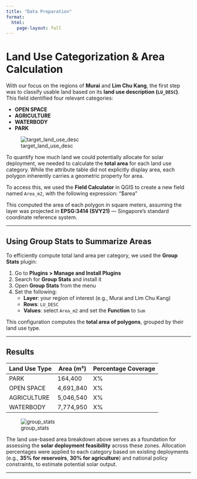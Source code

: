 ```yaml
---
title: "Data Preparation"
format:
  html:
    page-layout: full
---
```


# Land Use Categorization & Area Calculation

With our focus on the regions of **Murai** and **Lim Chu Kang**, the first step was to classify usable land based on its **land use description (`LU_DESC`)**. This field identified four relevant categories:

- **OPEN SPACE**
- **AGRICULTURE**
- **WATERBODY**
- **PARK**

![target_land_use_desc](LU%20categories.jpg)

To quantify how much land we could potentially allocate for solar deployment, we needed to calculate the **total area** for each land use category. While the attribute table did not explicitly display area, each polygon inherently carries a geometric property for area. 

To access this, we used the **Field Calculator** in QGIS to create a new field named `Area_m2`, with the following expression: "$area"

This computed the area of each polygon in square meters, assuming the layer was projected in **EPSG:3414 (SVY21)** — Singapore’s standard coordinate reference system.

---

## Using Group Stats to Summarize Areas

To efficiently compute total land area per category, we used the **Group Stats** plugin:

1. Go to **Plugins > Manage and Install Plugins**
2. Search for **Group Stats** and install it
3. Open **Group Stats** from the menu
4. Set the following:
   - **Layer**: your region of interest (e.g., Murai and Lim Chu Kang)
   - **Rows**: `LU_DESC`
   - **Values**: select `Area_m2` and set the **Function** to `Sum`

This configuration computes the **total area of polygons**, grouped by their land use type.

---

## Results

| Land Use Type | Area (m²)   | Percentage Coverage |
|---------------|-------------|---------------------|
| PARK          | 164,400     | X%                  |
| OPEN SPACE    | 4,691,840   | X%                  |
| AGRICULTURE   | 5,046,540   | X%                  |
| WATERBODY     | 7,774,950   | X%                  |

![group_stats](group%20stats.jpg)

The land use-based area breakdown above serves as a foundation for assessing the **solar deployment feasibility** across these zones. Allocation percentages were applied to each category based on existing deployments (e.g., **35% for reservoirs**, **30% for agriculture**) and national policy constraints, to estimate potential solar output.

---